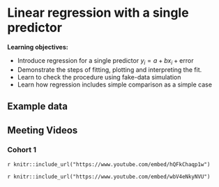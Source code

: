 # Linear regression with a single predictor

**Learning objectives:**

- Introduce regression for a single predictor $y_i = a + b x_i + \text{error}$
- Demonstrate the steps of fitting, plotting and interpreting the fit. 
- Learn to check the procedure using fake-data simulation
- Learn how regression includes simple comparison as a simple case
 
## Example data {-}



## Meeting Videos

### Cohort 1

`r knitr::include_url("https://www.youtube.com/embed/hQFkChaqp1w")`

`r knitr::include_url("https://www.youtube.com/embed/wbV4eNkyNVU")`

<!--
### Cohort 2

`r knitr::include_url("https://www.youtube.com/embed/URL")`

<details>
<summary> Meeting chat log </summary>

```
LOG
```
</details>
-->
